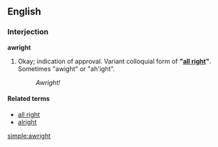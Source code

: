 ==English==

===Interjection===
'''awright'''

# {{context|slang|jocular|very|_|informal|or|intentionally incorrect}} Okay; indication of approval.  Variant colloquial form of '''"[[all right]]"'''. Sometimes "awight" or "ah'ight".
#: ''Awright!''

====Related terms====
* [[all right]]
* [[alright]]

[[simple:awright]]